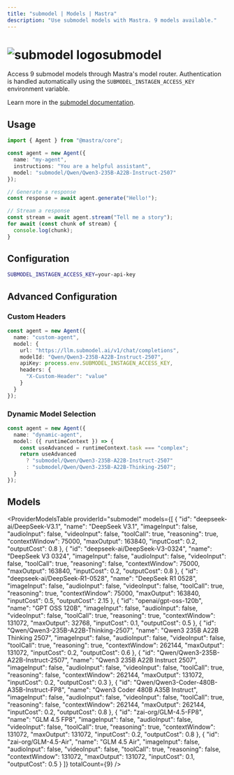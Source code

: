 ```yaml
---
title: "submodel | Models | Mastra"
description: "Use submodel models with Mastra. 9 models available."
---
```



# <img src="https://models.dev/logos/submodel.svg" alt="submodel logo" className="inline w-8 h-8 mr-2 align-middle dark:invert dark:brightness-0 dark:contrast-200" />submodel

Access 9 submodel models through Mastra's model router. Authentication is handled automatically using the `SUBMODEL_INSTAGEN_ACCESS_KEY` environment variable.

Learn more in the [submodel documentation](https://submodel.gitbook.io).

## Usage

```typescript
import { Agent } from "@mastra/core";

const agent = new Agent({
  name: "my-agent",
  instructions: "You are a helpful assistant",
  model: "submodel/Qwen/Qwen3-235B-A22B-Instruct-2507"
});

// Generate a response
const response = await agent.generate("Hello!");

// Stream a response
const stream = await agent.stream("Tell me a story");
for await (const chunk of stream) {
  console.log(chunk);
}
```

## Configuration

```bash
SUBMODEL_INSTAGEN_ACCESS_KEY=your-api-key
```

## Advanced Configuration

### Custom Headers

```typescript
const agent = new Agent({
  name: "custom-agent",
  model: {
    url: "https://llm.submodel.ai/v1/chat/completions",
    modelId: "Qwen/Qwen3-235B-A22B-Instruct-2507",
    apiKey: process.env.SUBMODEL_INSTAGEN_ACCESS_KEY,
    headers: {
      "X-Custom-Header": "value"
    }
  }
});
```

### Dynamic Model Selection

```typescript
const agent = new Agent({
  name: "dynamic-agent",
  model: ({ runtimeContext }) => {
    const useAdvanced = runtimeContext.task === "complex";
    return useAdvanced 
      ? "submodel/Qwen/Qwen3-235B-A22B-Instruct-2507"
      : "submodel/Qwen/Qwen3-235B-A22B-Thinking-2507";
  }
});
```

## Models

<ProviderModelsTable 
  providerId="submodel" 
  models={[
  {
    "id": "deepseek-ai/DeepSeek-V3.1",
    "name": "DeepSeek V3.1",
    "imageInput": false,
    "audioInput": false,
    "videoInput": false,
    "toolCall": true,
    "reasoning": true,
    "contextWindow": 75000,
    "maxOutput": 163840,
    "inputCost": 0.2,
    "outputCost": 0.8
  },
  {
    "id": "deepseek-ai/DeepSeek-V3-0324",
    "name": "DeepSeek V3 0324",
    "imageInput": false,
    "audioInput": false,
    "videoInput": false,
    "toolCall": true,
    "reasoning": false,
    "contextWindow": 75000,
    "maxOutput": 163840,
    "inputCost": 0.2,
    "outputCost": 0.8
  },
  {
    "id": "deepseek-ai/DeepSeek-R1-0528",
    "name": "DeepSeek R1 0528",
    "imageInput": false,
    "audioInput": false,
    "videoInput": false,
    "toolCall": true,
    "reasoning": true,
    "contextWindow": 75000,
    "maxOutput": 163840,
    "inputCost": 0.5,
    "outputCost": 2.15
  },
  {
    "id": "openai/gpt-oss-120b",
    "name": "GPT OSS 120B",
    "imageInput": false,
    "audioInput": false,
    "videoInput": false,
    "toolCall": true,
    "reasoning": true,
    "contextWindow": 131072,
    "maxOutput": 32768,
    "inputCost": 0.1,
    "outputCost": 0.5
  },
  {
    "id": "Qwen/Qwen3-235B-A22B-Thinking-2507",
    "name": "Qwen3 235B A22B Thinking 2507",
    "imageInput": false,
    "audioInput": false,
    "videoInput": false,
    "toolCall": true,
    "reasoning": true,
    "contextWindow": 262144,
    "maxOutput": 131072,
    "inputCost": 0.2,
    "outputCost": 0.6
  },
  {
    "id": "Qwen/Qwen3-235B-A22B-Instruct-2507",
    "name": "Qwen3 235B A22B Instruct 2507",
    "imageInput": false,
    "audioInput": false,
    "videoInput": false,
    "toolCall": true,
    "reasoning": false,
    "contextWindow": 262144,
    "maxOutput": 131072,
    "inputCost": 0.2,
    "outputCost": 0.3
  },
  {
    "id": "Qwen/Qwen3-Coder-480B-A35B-Instruct-FP8",
    "name": "Qwen3 Coder 480B A35B Instruct",
    "imageInput": false,
    "audioInput": false,
    "videoInput": false,
    "toolCall": true,
    "reasoning": false,
    "contextWindow": 262144,
    "maxOutput": 262144,
    "inputCost": 0.2,
    "outputCost": 0.8
  },
  {
    "id": "zai-org/GLM-4.5-FP8",
    "name": "GLM 4.5 FP8",
    "imageInput": false,
    "audioInput": false,
    "videoInput": false,
    "toolCall": true,
    "reasoning": true,
    "contextWindow": 131072,
    "maxOutput": 131072,
    "inputCost": 0.2,
    "outputCost": 0.8
  },
  {
    "id": "zai-org/GLM-4.5-Air",
    "name": "GLM 4.5 Air",
    "imageInput": false,
    "audioInput": false,
    "videoInput": false,
    "toolCall": true,
    "reasoning": false,
    "contextWindow": 131072,
    "maxOutput": 131072,
    "inputCost": 0.1,
    "outputCost": 0.5
  }
]}
  totalCount={9}
/>

